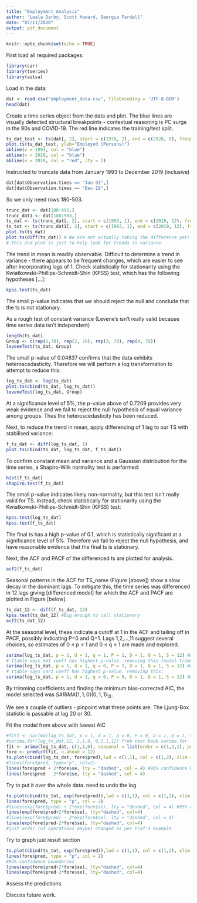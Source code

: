 ---
title: "Employment Analysis"
author: "Leala Darby, Scott Howard, Georgia Fardell"
date: "07/11/2020"
output: pdf_document
---

```{r setup, include=FALSE}
knitr::opts_chunk$set(echo = TRUE)
```
First load all required packages:
```{r message=FALSE, warning=FALSE}
library(car)
library(tseries)
library(astsa)
```

Load in the data:
```{r}
dat <- read.csv("employment_data.csv", fileEncoding = 'UTF-8-BOM')
head(dat)
```

Create a time series object from the data and plot. The blue lines are visually detected structural breakpoints - contextual reasoning is PC surge in the 90s and COVID-19. The red line indicates the training/test split. 
```{r}
ts_dat_test <- ts(dat[, 2], start = c(1978, 2), end = c(2020, 8), frequency = 12)
plot.ts(ts_dat_test, ylab="Employed (Persons)")
abline(v = 1993, col = "blue")
abline(v = 2020, col = "blue")
abline(v = 2019, col = "red", lty = 2)
```
Instructed to truncate data from January 1993 to December 2019 (inclusive)
```{r}
dat[dat$Observation.times == "Jan-93",]
dat[dat$Observation.times == "Dec-19",]
```
So we only need rows 180-503.
```{r}
trunc_dat <- dat[180:492,]
trunc_dat1 <- dat[180:503,]
ts_dat <- ts(trunc_dat[, 2], start = c(1993, 1), end = c(2018, 12), frequency = 12) #data for the modelling
ts_tot <- ts(trunc_dat1[, 2], start = c(1993, 1), end = c(2019, 12), frequency = 12) #total data for comparison
plot.ts(ts_dat)
plot.ts(diff(ts_dat)) # We are not actually taking the difference yet!
# This 2nd plot is just to help look for trends in variance. 
```
The trend in mean is readily observable.
Difficult to determine a trend in variance - there appears to be frequent changes, which are easier to see after incorporating lags of 1.
Check statistically for stationarity using the Kwiatkowski-Phillips-Schmidt-Shin (KPSS) test, which has the following hypotheses [...]:
```{r}
kpss.test(ts_dat)
```
The small p-value indicates that we should reject the null and conclude that the ts is not stationary.

As a rough test of constant variance (Levene's isn't really valid because time series data isn't independent)
```{r}
length(ts_dat)
Group <- c(rep(1,78), rep(2, 78), rep(3, 78), rep(4, 78))
leveneTest(ts_dat, Group)
```
The small p-value of $0.04837$ confirms that the data exhibits heteroscedasticity. Therefore we will perform a log transformation to attempt to reduce this:
```{r}
log_ts_dat <- log(ts_dat)
plot.ts(cbind(ts_dat, log_ts_dat))
leveneTest(log_ts_dat, Group)
```

At a significance level of 5%, the p-value above of 0.7209 provides very weak evidence and we fail to reject the null hypothesis of equal variance among groups. Thus the heteroscedasticity has been reduced.

Next, to reduce the trend in mean, apply differencing of 1 lag to our TS with stabilised variance:
```{r}
f_ts_dat <- diff(log_ts_dat, 1)
plot.ts(cbind(ts_dat, log_ts_dat, f_ts_dat))
```
To confirm constant mean and variance and a Gaussian distribution for the time series, a Shapiro-Wilk normality test is performed:
```{r}
hist(f_ts_dat)
shapiro.test(f_ts_dat)
```
The small p-value indicates likely non-normality, but this test isn't really valid for TS. Instead, check statistically for stationarity using the Kwiatkowski-Phillips-Schmidt-Shin (KPSS) test:
```{r}
kpss.test(log_ts_dat)
kpss.test(f_ts_dat)
```
The final ts has a high p-value of 0.1, which is statistically significant at a significance level of 5%. Therefore we fail to reject the null hypothesis, and have reasonable evidence that the final ts is stationary.

Next, the ACF and PACF of the differenced ts are plotted for analysis. 
```{r}
acf2(f_ts_dat)
```
Seasonal patterns in the ACF for TS_name (Figure [above]) show a slow decay in the dominant lags. To mitigate this, the time series was differenced in 12 lags giving [differenced model] for which the ACF and PACF are plotted in Figure [below].  
```{r}
ts_dat_12 <- diff(f_ts_dat, 12)
kpss.test(ts_dat_12) #Big enough to call stationary
acf2(ts_dat_12)
```

At the seasonal level, these indicate a cutoff at 1 in the ACF and tailing off in PACF, possibly indicating P=0 and Q=1. Lags 1,2,…,11 suggest several choices, so estimates of 0 ≤ p ≤ 1 and 0 ≤ q ≤ 1 are made and explored.  

```{r}
sarima(log_ts_dat, p = 1, d = 1, q = 1, P = 1, D = 1, Q = 1, S = 12) #AICc -8.123946
# ttable says ma1 coeff has highest p-value. removing this (model trimming):
sarima(log_ts_dat, p = 1, d = 1, q = 0, P = 1, D = 1, Q = 1, S = 12) #AICc -8.13055
# ttable says sar1 coeff has highest p-value. removing this:
sarima(log_ts_dat, p = 1, d = 1, q = 0, P = 0, D = 1, Q = 1, S = 12) #AICc -8.133259
```
By trimming coefficients and finding the minimum bias-corrected AIC, the model selected was $SARIMA(1,1,0)(0,1,1)_{12}$.

We see a couple of outliers - pinpoint what these points are. The Ljung-Box statistic is passable at lag 20 or 30.  



Fit the model from above with lowest AIC
```{r}
#fit1 <- sarima(log_ts_dat, p = 1, d = 1, q = 0, P = 0, D = 1, Q = 1, S = 12)
#sarima.for(log_ts_dat,12, 1,1,0, 0,1,1,12) from text book sarima.for
fit <- arima(log_ts_dat, c(1,1,0), seasonal = list(order = c(1,1,1), period = 12))
fore <- predict(fit, n.ahead = 12)
ts.plot(cbind(log_ts_dat, fore$pred),lwd = c(1,1), col = c(1,2), xlim = c(1993, 2020), ylab = "log_ts_dat", ylim = c(8.9, 9.5))
#lines(fore$pred, type="p", col=2)
lines(fore$pred + 2*fore$se, lty = "dashed", col = 4) #95% confidence boundaries 
lines(fore$pred - 2*fore$se, lty = "dashed", col = 4)
```

Try to put it over the whole data. need to undo the log
```{r}
ts.plot(cbind(ts_tot, exp(fore$pred)),lwd = c(1,1), col = c(1,2), xlim = c(1993, 2021), ylab = "original", ylim = c(7500, 13000) )
lines(fore$pred, type = "p", col = 2)
#lines(exp(fore$pred) + 2*exp(fore$se), lty = "dashed", col = 4) #95% confidence boundaries 
lines(exp(fore$pred+2*fore$se), lty="dashed", col=4)
#lines(exp(fore$pred) - 2*exp(fore$se), lty = "dashed", col = 4)
lines(exp(fore$pred-2*fore$se), lty="dashed", col=4)
#just order (of operations maybe) changed as per Prof's example
```



Try to graph just result section
```{r}
ts.plot(cbind(ts_tot, exp(fore$pred)),lwd = c(1,1), col = c(1,2), xlim = c(2018.5, 2020), ylab = "Employed (Persons)", ylim = c(12500, 13500) )
lines(fore$pred, type = "p", col = 2)
#95% confidence boundaries 
lines(exp(fore$pred+2*fore$se), lty="dashed", col=4)
lines(exp(fore$pred-2*fore$se), lty="dashed", col=4)
```


Assess the predictions.

Discuss future work.
